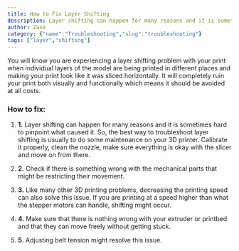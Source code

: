 ```yaml
---
title: How to Fix Layer Shifting
description: Layer shifting can happen for many reasons and it is sometimes hard to pinpoint what caused it. So, the best way to troubleshoot layer shifting is usually to do some maintenance on your 3D printer. Calibrate it properly, clean the nozzle, make sure everything is okay with the slicer and move on from there.
author: Zaxe
category: {"name":"Troubleshooting","slug":"troubleshooting"}
tags: ["layer","shifting"]
---
```


<Aligned>
<ColumnImage image={{imageURL:"posts/common-3d-printing-problems-and-how-to-troubleshoot-them/img/layer-shifting.webp",imageALT:"Layer Shifting"}}>
You will know you are experiencing a layer shifting problem with your print when individual layers of the model are being printed in different places and making your print look like it was sliced horizontally. It will completely ruin your print both visually and functionally which means it should be avoided at all costs.
</ColumnImage>
<br/>

<h3>How to fix:</h3>

1. <strong className="list-number">1.</strong> Layer shifting can happen for many reasons and it is sometimes hard to pinpoint what caused it. So, the best way to troubleshoot layer shifting is usually to do some maintenance on your 3D printer. Calibrate it properly, clean the nozzle, make sure everything is okay with the slicer and move on from there.

2. <strong className="list-number">2.</strong> Check if there is something wrong with the mechanical parts that might be restricting their movement.

3. <strong className="list-number">3.</strong> Like many other 3D printing problems, decreasing the printing speed can also solve this issue. If you are printing at a speed higher than what the stepper motors can handle, shifting might occur.

4. <strong className="list-number">4.</strong> Make sure that there is nothing wrong with your extruder or printbed and that they can move freely without getting stuck.

5. <strong className="list-number">5.</strong> Adjusting belt tension might resolve this issue.
</Aligned>